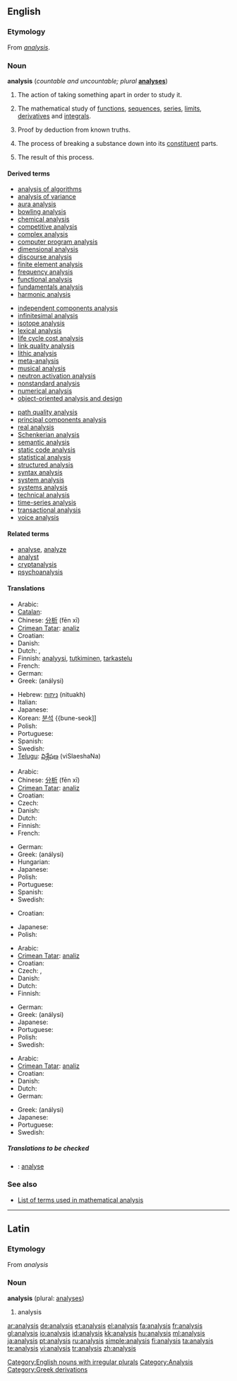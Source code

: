 {{see|Analysis}}
==English==
===Etymology===
From {{ML.}} ''[[#Latin|analysis]]''.

===Noun===
{{wikipedia}}
'''analysis''' (''countable and uncountable; plural'' '''[[analyses]]''')

# The action of taking something apart in order to study it.
# {{uncountable}} {{math}} The mathematical study of [[function]]s, [[sequence]]s, [[series]], [[limit]]s, [[derivative]]s and [[integral]]s.
# {{logic}} Proof by deduction from known truths.
# {{uncountable}} {{chemistry}} The process of breaking a substance down into its [[constituent]] parts.
# {{countable}} {{chemistry}} The result of this process.

====Derived terms====
<!--See Wikipedia for the meanings of many of these-->
{{top3}}
* [[analysis of algorithms]]<!--in computing-->
* [[analysis of variance]]<!--in statistics-->
* [[aura analysis]]<!--study of bodily auras and energy fields-->
* [[bowling analysis]]<!--in cricket-->
* [[chemical analysis]]
* [[competitive analysis]]<!--in computing-->
* [[complex analysis]]<!--in mathematics-->
* [[computer program analysis]]<!--in computing-->
* [[dimensional analysis]]<!--in physics and engineering-->
* [[discourse analysis]]<!--in linguistics-->
* [[finite element analysis]]<!--in signal processing-->
* [[frequency analysis]]<!--in crytography-->
* [[functional analysis]]<!--in mathematics-->
* [[fundamentals analysis]]<!--in economics-->
* [[harmonic analysis]]<!--in mathematics-->
{{mid3}}
* [[independent components analysis]]<!--in signal processing-->
* [[infinitesimal analysis]]<!--in mathematics-->
* [[isotope analysis]]<!--in archaeology and paleontology-->
* [[lexical analysis]]<!--in computing-->
* [[life cycle cost analysis]]
* [[link quality analysis]]<!--in signal processing-->
* [[lithic analysis]]<!--study of stone tools, in archaeology-->
* [[meta-analysis]]<!--in statistics-->
* [[musical analysis]]<!--in music-->
* [[neutron activation analysis]]<!--in chemistry-->
* [[nonstandard analysis]]<!--in mathematics-->
* [[numerical analysis]]<!--in mathematics-->
* [[object-oriented analysis and design]]<!--in computing-->
{{mid3}}
* [[path quality analysis]]<!--in signal processing-->
* [[principal components analysis]]<!--in signal processing-->
* [[real analysis]]<!--in mathematics-->
* [[Schenkerian analysis]]<!--in music-->
* [[semantic analysis]]<!--in computing-->
* [[static code analysis]]<!--in computing-->
* [[statistical analysis]]<!--in mathematics-->
* [[structured analysis]]<!--in computing-->
* [[syntax analysis]]<!--in computing-->
* [[system analysis]]<!--in electrical engineering-->
* [[systems analysis]]<!--study of large systems-->
* [[technical analysis]]<!--in economics-->
* [[time-series analysis]]<!--in statistics-->
* [[transactional analysis]]<!--in psychotherapy-->
* [[voice analysis]]<!--in linguistics-->
{{bottom}}

====Related terms====
* [[analyse]], [[analyze]]
* [[analyst]]
* [[cryptanalysis]]<!--in crytography-->
* [[psychoanalysis]]

====Translations====
{{trans-top|action of taking something apart to study it}}
* Arabic: {{t-|ar|تحليل|sc=ARchar}}
* [[Catalan]]: {{t|ca|anàlisi|f}}
* Chinese: [[分析]] (fēn xī)
* [[Crimean Tatar]]: [[analiz]]
* Croatian: {{t-|hr|analiza|f}}
* Danish: {{t-|da|analyse|c}}
* Dutch: {{t+|nl|analyse|f}}, {{t-|nl|ontleding|f}}
* Finnish: [[analyysi]], [[tutkiminen]], [[tarkastelu]]
* French: {{t+|fr|analyse|f}}
* German: {{t-|de|Analyse|f}}
* Greek: {{t|el|ανάλυση|f|sc=Grek}} (análysi)
{{trans-mid}}
* Hebrew: [[ניתוח]] (nituakh) {{m}}
* Italian: {{t+|it|analisi|f}}
* Japanese: {{t+|ja|分析|tr=bunseki|sc=Jpan}}
* Korean: [[분석]] {{bune-seok]]
* Polish: {{t-|pl|analiza|f}}
* Portuguese: {{t-|pt|análise|f}}
* Spanish: {{t|es|análisis|m}}
* Swedish: {{t-|sv|analys|c}}
* [[Telugu]]: [[విశ్లేషణ]] (viSlaeshaNa)
{{trans-bottom}}

{{trans-top|in mathematics}}
* Arabic: {{t-|ar|تحليل رياضي|sc=ARchar}}
* Chinese: [[分析]] (fēn xī)
* [[Crimean Tatar]]: [[analiz]]
* Croatian: {{t-|hr|analiza|f}}
* Czech: {{t+|cs|analýza|f}}
* Danish: {{t-|da|analyse|c}}
* Dutch: {{t+|nl|analyse|f}}
* Finnish: {{t+|fi|analyysi}}
* French: {{t+|fr|analyse|f}}
{{trans-mid}}
* German: {{t+|de|Analysis|f}}
* Greek: {{t|el|ανάλυση|f|sc=Grek}} (análysi)
* Hungarian: {{t-|hu|analízis}}
* Japanese: {{t+|ja|解析学|tr=kaisekigaku|sc=Jpan}}
* Polish: {{t-|pl|analiza|f}}
* Portuguese: {{t-|pt|análise|f}}
* Spanish: {{t+|es|análisis|m}}
* Swedish: {{t-|sv|analys|c}}
{{trans-bottom}}

{{trans-top|proof by deduction from known truths}}
* Croatian: {{t-|hr|analiza|f}}
{{trans-mid}}
* Japanese: {{t+|ja|解析|tr=kaiseki|sc=Jpan}}
* Polish: {{t-|pl|analiza|f}}
{{trans-bottom}}

{{trans-top|chemistry: process of breaking a substance down}}
* Arabic: {{t-|ar|تحليل مختبري|sc=Arab}}
* [[Crimean Tatar]]: [[analiz]]
* Croatian: {{t-|hr|analiza|f}}
* Czech: {{t-|cs|rozbor|m}}, {{t+|cs|analýza|f}}
* Danish: {{t-|da|analyse|c}}
* Dutch: {{t+|nl|analyse|f}}
* Finnish: {{t+|fi|analyysi}}
{{trans-mid}}
* German: {{t-|de|Analyse|f}}
* Greek: {{t|el|ανάλυση|f|sc=Grek}} (análysi)
* Japanese: {{t+|ja|分析|tr=bunseki|sc=Jpan}}
* Portuguese: {{t-|pt|análise|f}}
* Polish: {{t-|pl|analiza|f}}
* Swedish: {{t-|sv|analys|c}}
{{trans-bottom}}

{{trans-top|chemistry: result of this process}}
* Arabic: {{t-|ar|تحليل معملي|sc=Arab}}
* [[Crimean Tatar]]: [[analiz]]
* Croatian: {{t-|hr|analiza|f}}
* Danish: {{t-|da|analyse|c}}
* Dutch: {{t+|nl|analyse|f}}
* German: {{t-|de|Analyse|f}}
{{trans-mid}}
* Greek: {{t|el|ανάλυση|f|sc=Grek}} (análysi)
* Japanese: {{t+|ja|分析|tr=bunseki|sc=Jpan}}
* Portuguese: {{t-|pt|análise|f}}
* Swedish: {{t-|sv|analys|c}}
{{trans-bottom}}

=====Translations to be checked=====
<!--Remove this section once all of the translations below have been moved into
the tables above.-->
{{checktrans}}
* {{ttbc|Interlingua}}: [[analyse]]

===See also===
* [[:Category:Analysis|List of terms used in mathematical analysis]]

[[Category:English nouns with irregular plurals]]

----

==Latin==
===Etymology===
From {{Gr.}} ''analysis''

===Noun===
'''analysis''' {{f}} (plural: [[analyses]])

# analysis

[[Category:Analysis]]
[[Category:Greek derivations]]

[[ar:analysis]]
[[de:analysis]]
[[et:analysis]]
[[el:analysis]]
[[fa:analysis]]
[[fr:analysis]]
[[gl:analysis]]
[[io:analysis]]
[[id:analysis]]
[[kk:analysis]]
[[hu:analysis]]
[[ml:analysis]]
[[ja:analysis]]
[[pt:analysis]]
[[ru:analysis]]
[[simple:analysis]]
[[fi:analysis]]
[[ta:analysis]]
[[te:analysis]]
[[vi:analysis]]
[[tr:analysis]]
[[zh:analysis]]